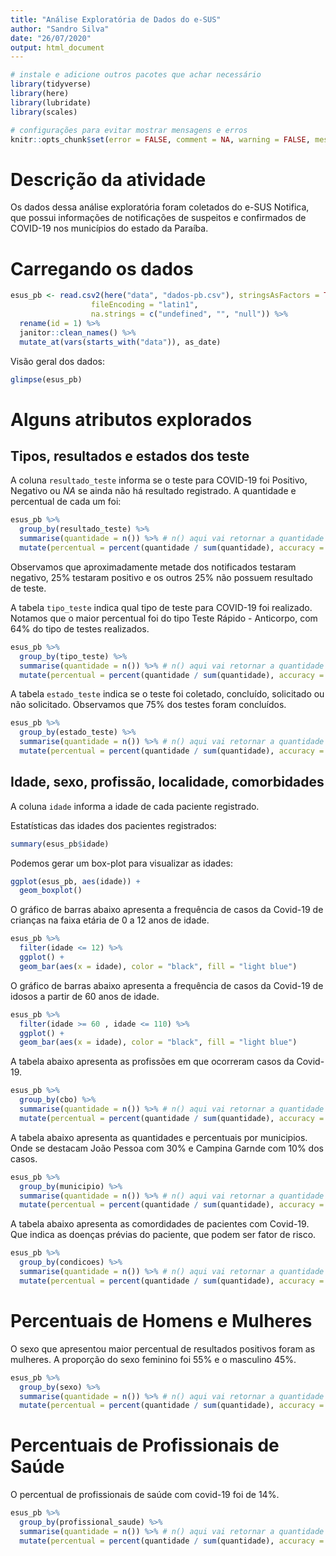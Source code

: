 ---
title: "Análise Exploratória de Dados do e-SUS"
author: "Sandro Silva"
date: "26/07/2020"
output: html_document
---

```{r setup, include=FALSE}
# instale e adicione outros pacotes que achar necessário
library(tidyverse)
library(here)
library(lubridate)
library(scales)

# configurações para evitar mostrar mensagens e erros
knitr::opts_chunk$set(error = FALSE, comment = NA, warning = FALSE, message = FALSE)
```

# Descrição da atividade

Os dados dessa análise exploratória foram coletados do e-SUS Notifica, que possui informações de notificações de suspeitos e confirmados de COVID-19 nos municípios do estado da Paraíba.


# Carregando os dados

```{r, include=FALSE}
esus_pb <- read.csv2(here("data", "dados-pb.csv"), stringsAsFactors = TRUE, 
                  fileEncoding = "latin1",
                  na.strings = c("undefined", "", "null")) %>%
  rename(id = 1) %>%
  janitor::clean_names() %>%
  mutate_at(vars(starts_with("data")), as_date)
```

Visão geral dos dados:

```{r echo=FALSE}
glimpse(esus_pb)
```

# Alguns atributos explorados

## Tipos, resultados e estados dos teste

A coluna `resultado_teste` informa se o teste para COVID-19 foi Positivo, Negativo ou _NA_ se ainda não há resultado registrado. A quantidade e percentual de cada um foi:

```{r echo=FALSE}
esus_pb %>%
  group_by(resultado_teste) %>%
  summarise(quantidade = n()) %>% # n() aqui vai retornar a quantidade por grupo
  mutate(percentual = percent(quantidade / sum(quantidade), accuracy = 1))
```

Observamos que aproximadamente metade dos notificados testaram negativo, 25% testaram positivo e os outros 25% não possuem resultado de teste.


A tabela `tipo_teste` indica qual tipo de teste para COVID-19 foi realizado. Notamos que o maior percentual foi do tipo Teste Rápido - Anticorpo, com 64% do tipo de testes realizados.

```{r echo=FALSE}
esus_pb %>%
  group_by(tipo_teste) %>%
  summarise(quantidade = n()) %>% # n() aqui vai retornar a quantidade por grupo
  mutate(percentual = percent(quantidade / sum(quantidade), accuracy = 1))
```


A tabela `estado_teste` indica se o teste foi coletado, concluído, solicitado ou não solicitado. Observamos que 75% dos testes foram concluídos.


```{r echo=FALSE}
esus_pb %>%
  group_by(estado_teste) %>%
  summarise(quantidade = n()) %>% # n() aqui vai retornar a quantidade por grupo
  mutate(percentual = percent(quantidade / sum(quantidade), accuracy = 1))
```



## Idade, sexo, profissão, localidade, comorbidades

A coluna `idade` informa a idade de cada paciente registrado.

Estatísticas das idades dos pacientes registrados:
```{r echo=FALSE}
summary(esus_pb$idade)
```

Podemos gerar um box-plot para visualizar as idades:

```{r echo=FALSE}
ggplot(esus_pb, aes(idade)) +
  geom_boxplot()
```


O gráfico de barras abaixo apresenta a frequência de casos da Covid-19 de crianças na faixa etária de 0 a 12 anos de idade.

```{r echo=FALSE}
esus_pb %>% 
  filter(idade <= 12) %>% 
  ggplot() +
  geom_bar(aes(x = idade), color = "black", fill = "light blue")

```

O gráfico de barras abaixo apresenta a frequência de casos da Covid-19 de idosos a partir de 60 anos de idade.

```{r echo=FALSE}
esus_pb %>% 
  filter(idade >= 60 , idade <= 110) %>% 
  ggplot() +
  geom_bar(aes(x = idade), color = "black", fill = "light blue")

```


A tabela abaixo apresenta as profissões em que ocorreram casos da Covid-19.

```{r echo=FALSE}
esus_pb %>%
  group_by(cbo) %>%
  summarise(quantidade = n()) %>% # n() aqui vai retornar a quantidade por grupo
  mutate(percentual = percent(quantidade / sum(quantidade), accuracy = 1))
```


A tabela abaixo apresenta as quantidades e percentuais por municipios. Onde se destacam João Pessoa com 30% e Campina Garnde com 10% dos casos.

```{r echo=FALSE}
esus_pb %>%
  group_by(municipio) %>%
  summarise(quantidade = n()) %>% # n() aqui vai retornar a quantidade por grupo
  mutate(percentual = percent(quantidade / sum(quantidade), accuracy = 1))
```


A tabela abaixo apresenta as comordidades de pacientes com Covid-19. Que indica as doenças prévias do paciente, que podem ser fator de risco.

```{r echo=FALSE}
esus_pb %>%
  group_by(condicoes) %>%
  summarise(quantidade = n()) %>% # n() aqui vai retornar a quantidade por grupo
  mutate(percentual = percent(quantidade / sum(quantidade), accuracy = 1))
```



# Percentuais de Homens e Mulheres

O sexo que apresentou maior percentual de resultados positivos foram as mulheres. A proporção do sexo feminino foi 55% e o masculino 45%.

```{r echo=FALSE}
esus_pb %>%
  group_by(sexo) %>%
  summarise(quantidade = n()) %>% # n() aqui vai retornar a quantidade por grupo
  mutate(percentual = percent(quantidade / sum(quantidade), accuracy = 1))
```



# Percentuais de Profissionais de Saúde


O percentual de profissionais de saúde com covid-19 foi de 14%.

```{r echo=FALSE}
esus_pb %>%
  group_by(profissional_saude) %>%
  summarise(quantidade = n()) %>% # n() aqui vai retornar a quantidade por grupo
  mutate(percentual = percent(quantidade / sum(quantidade), accuracy = 1))
```














